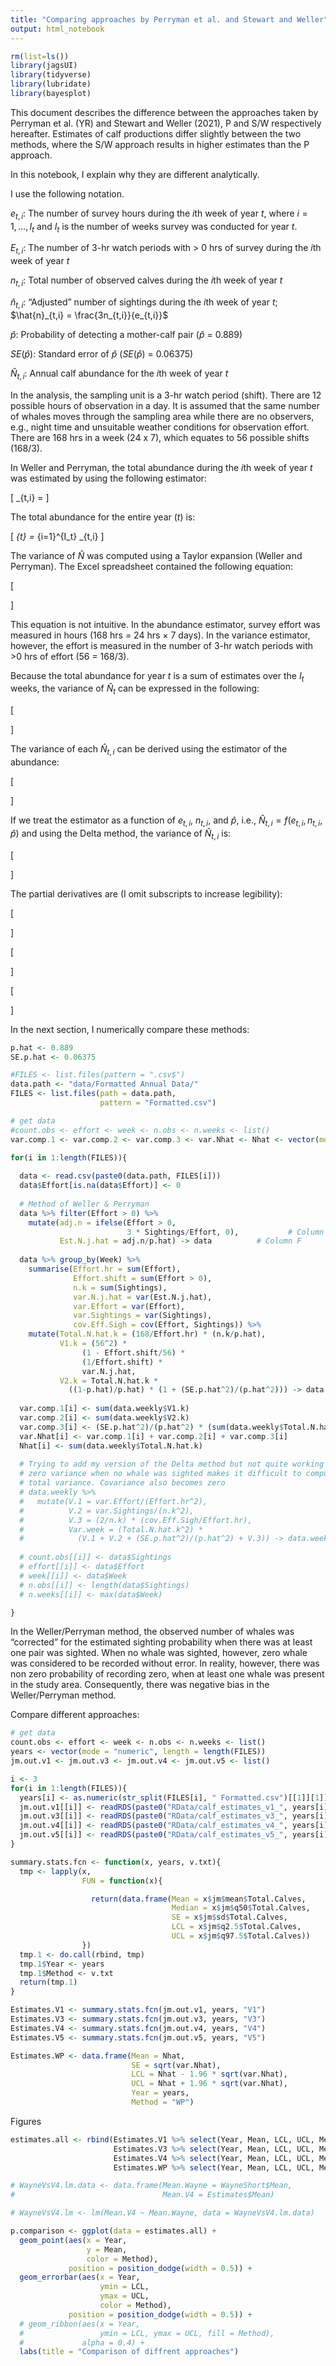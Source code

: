 ```yaml
---
title: "Comparing approaches by Perryman et al. and Stewart and Weller"
output: html_notebook
---
```


```r

rm(list=ls())
library(jagsUI)
library(tidyverse)
library(lubridate)
library(bayesplot)

```


This document describes the difference between the approaches taken by Perryman et al. (YR) and Stewart and Weller (2021), P and S/W respectively hereafter. Estimates of calf productions differ slightly between the two methods, where the S/W approach results in higher estimates than the P approach.

In this notebook, I explain why they are different analytically. 

I use the following notation.

$e_{t,i}$: The number of survey hours during the $i$th week of year $t$, where $i = 1, \dots, I_t$ and $I_t$ is the number of weeks survey was conducted for year $t$.

$E_{t,i}$: The number of 3-hr watch periods with > 0 hrs of survey during the $i$th week of year $t$

$n_{t,i}$: Total number of observed calves during the $i$th week of year $t$

$\hat{n}_{t,i}$: "Adjusted" number of sightings during the $i$th week of year $t$; $\hat{n}_{t,i} = \frac{3n_{t,i}}{e_{t,i}}$


$\hat{p}$: Probability of detecting a mother-calf pair ($\hat{p}$ = 0.889)

$SE(\hat{p})$: Standard error of $\hat{p}$ ($SE(\hat{p})$ = 0.06375)

$\hat{N}_{t,i}$: Annual calf abundance for the $i$th week of year $t$

In the analysis, the sampling unit is a 3-hr watch period (shift). There are 12 possible hours of observation in a day. It is assumed that the same number of whales moves through the sampling area while there are no observers, e.g., night time and unsuitable weather conditions for observation effort. There are 168 hrs in a week (24 x 7), which equates to 56 possible shifts (168/3). 

In Weller and Perryman, the total abundance during the $i$th week of year $t$ was estimated by using the following estimator:

\[
\hat{N}_{t,i} = \frac{168}{e_{t,i}} \frac{n_{t,i}}{\hat{p}}
\]

The total abundance for the entire year ($t$) is:

\[
\hat{N}_{t} = \sum_{i=1}^{I_t} \hat{N}_{t,i} 
\]

The variance of $\hat{N}$ was computed using a Taylor expansion (Weller and Perryman). The Excel spreadsheet contained the following equation:

\[
\begin{aligned}
var({\hat{N}}_t) & = \sum_{i=1}^{I_t} 56^2 (1 - \frac{E_{t,i}}{56}) (\frac{1}{E_i}) var(\hat{n}_{t,i}) + \sum_{i=1}^{I_t} \hat{N}_{t,i} (\frac{1-\hat{p}}{\hat{p}}) (1 + \frac{var(\hat{p})}{\hat{p}^2}) + \frac{var(\hat{p})}{\hat{p}^2} (\sum_{i=1}^{I_t} \hat{N}_{t,i})^2
\end{aligned}
\]

This equation is not intuitive. In the abundance estimator, survey effort was measured in hours (168 hrs = 24 hrs $\times$ 7 days). In the variance estimator, however, the effort is measured in the number of 3-hr watch periods with >0 hrs of effort (56 = 168/3).  

Because the total abundance for year $t$ is a sum of estimates over the $I_t$ weeks, the variance of $\hat{N}_t$ can be expressed in the following:

\[
\begin{aligned}
var(\hat{N}_t) & = var(\sum_{i=1}^{I_t} \hat{N}_{t,i})\\
&= var(\hat{N}_{t,1} + \hat{N}_{t,2} + \dots + \hat{N}_{t,I_t}) \\
&= \sum_{i=1}^{I_t} var(\hat{N}_{t,i}) + 2\sum_{i<j} cov(\hat{N}_{t,i}, \hat{N}_{t,j})
\end{aligned}
\]

The variance of each $\hat{N}_{t,i}$ can be derived using the estimator of the abundance: 

\[
\begin{aligned} 
var(\hat{N}_{t,i}) & = var(\frac{168}{e_{t,i}} \frac{n_{t,i}}{\hat{p}}) \\
 & = 168^2 var(\frac{1}{e_{t,i}} \frac{n_{t,i}}{\hat{p}}) \\
 & = 168^2 var(\frac{n_{t,i}}{e_{t,i}\hat{p}})
\end{aligned}
\]

If we treat the estimator as a function of $e_{t,i}$, $n_{t,i}$, and $\hat{p}$, i.e., $\hat{N}_{t,i} = f(e_{t,i}, n_{t,i}, \hat{p})$ and using the Delta method, the variance of $\hat{N}_{t,i}$ is:

\[
\begin{aligned}
var(\hat{N}_{t,i}) &= (\frac{\partial f}{\partial e_{t,i}})^2 var(e_{t,i}) + (\frac{\partial f}{\partial n_{t,i}})^2 var(n_{t,i}) + (\frac{\partial f}{\partial \hat{p}})^2 var(\hat{p}) + 2\frac{\partial f}{\partial E_{t,i}}\frac{\partial f}{\partial n_{t,i}} cov(E_{t,i}, n_{t,i}) + 2\frac{\partial f}{\partial e_{t,i}}\frac{\partial f}{\partial \hat{p}} cov(e_{t,i}, \hat{p}) +  2\frac{\partial f}{\partial n_{t,i}}\frac{\partial f}{\partial \hat{p}} cov(n_{t,i}, \hat{p})
\end{aligned}
\]


The partial derivatives are (I omit subscripts to increase legibility):

\[
\begin{aligned}
\frac{\partial f}{\partial e} = \frac{168 n}{e^2 \hat{p}}
\end{aligned}
\]

\[
\begin{aligned}
\frac{\partial f}{\partial n} = \frac{168}{e \hat{p}}
\end{aligned}
\]

\[
\begin{aligned}
\frac{\partial f}{\partial \hat{p}} = \frac{168 n}{e \hat{p}^2}
\end{aligned}
\]

In the next section, I numerically compare these methods:

```r
p.hat <- 0.889
SE.p.hat <- 0.06375

#FILES <- list.files(pattern = ".csv$")
data.path <- "data/Formatted Annual Data/"
FILES <- list.files(path = data.path, 
                    pattern = "Formatted.csv")

# get data
#count.obs <- effort <- week <- n.obs <- n.weeks <- list()
var.comp.1 <- var.comp.2 <- var.comp.3 <- var.Nhat <- Nhat <- vector(mode = "numeric", length = length(FILES))

for(i in 1:length(FILES)){
  
  data <- read.csv(paste0(data.path, FILES[i]))
  data$Effort[is.na(data$Effort)] <- 0
  
  # Method of Weller & Perryman
  data %>% filter(Effort > 0) %>%
    mutate(adj.n = ifelse(Effort > 0, 
                          3 * Sightings/Effort, 0),           # Column E
           Est.N.j.hat = adj.n/p.hat) -> data          # Column F
  
  data %>% group_by(Week) %>%
    summarise(Effort.hr = sum(Effort),
              Effort.shift = sum(Effort > 0),
              n.k = sum(Sightings),
              var.N.j.hat = var(Est.N.j.hat),
              var.Effort = var(Effort),
              var.Sightings = var(Sightings),
              cov.Eff.Sigh = cov(Effort, Sightings)) %>%
    mutate(Total.N.hat.k = (168/Effort.hr) * (n.k/p.hat),
           V1.k = (56^2) * 
                (1 - Effort.shift/56) * 
                (1/Effort.shift) * 
                var.N.j.hat,
           V2.k = Total.N.hat.k * 
             ((1-p.hat)/p.hat) * (1 + (SE.p.hat^2)/(p.hat^2))) -> data.weekly
  
  var.comp.1[i] <- sum(data.weekly$V1.k)
  var.comp.2[i] <- sum(data.weekly$V2.k)
  var.comp.3[i] <- (SE.p.hat^2)/(p.hat^2) * (sum(data.weekly$Total.N.hat.k))^2
  var.Nhat[i] <- var.comp.1[i] + var.comp.2[i] + var.comp.3[i]
  Nhat[i] <- sum(data.weekly$Total.N.hat.k)
  
  # Trying to add my version of the Delta method but not quite working because
  # zero variance when no whale was sighted makes it difficult to compute the
  # total variance. Covariance also becomes zero
  # data.weekly %>% 
  #   mutate(V.1 = var.Effort/(Effort.hr^2),
  #          V.2 = var.Sightings/(n.k^2),
  #          V.3 = (2/n.k) * (cov.Eff.Sigh/Effort.hr),
  #          Var.week = (Total.N.hat.k^2) * 
  #            (V.1 + V.2 + (SE.p.hat^2)/(p.hat^2) + V.3)) -> data.weekly.2
  
  # count.obs[[i]] <- data$Sightings
  # effort[[i]] <- data$Effort
  # week[[i]] <- data$Week
  # n.obs[[i]] <- length(data$Sightings)
  # n.weeks[[i]] <- max(data$Week)

}

```


In the Weller/Perryman method, the observed number of whales was "corrected" for the estimated sighting probability when there was at least one pair was sighted. When no whale was sighted, however, zero whale was considered to be recorded without error. In reality, however, there was non zero probability of recording zero, when at least one whale was present in the study area. Consequently, there was negative bias in the Weller/Perryman method. 

Compare different approaches:
```r

# get data
count.obs <- effort <- week <- n.obs <- n.weeks <- list()
years <- vector(mode = "numeric", length = length(FILES))
jm.out.v1 <- jm.out.v3 <- jm.out.v4 <- jm.out.v5 <- list()

i <- 3
for(i in 1:length(FILES)){
  years[i] <- as.numeric(str_split(FILES[i], " Formatted.csv")[[1]][1])
  jm.out.v1[[i]] <- readRDS(paste0("RData/calf_estimates_v1_", years[i], ".rds"))
  jm.out.v3[[i]] <- readRDS(paste0("RData/calf_estimates_v3_", years[i], ".rds"))
  jm.out.v4[[i]] <- readRDS(paste0("RData/calf_estimates_v4_", years[i], ".rds"))
  jm.out.v5[[i]] <- readRDS(paste0("RData/calf_estimates_v5_", years[i], ".rds"))
}

summary.stats.fcn <- function(x, years, v.txt){
  tmp <- lapply(x, 
                FUN = function(x){

                  return(data.frame(Mean = x$jm$mean$Total.Calves,
                                    Median = x$jm$q50$Total.Calves,
                                    SE = x$jm$sd$Total.Calves,
                                    LCL = x$jm$q2.5$Total.Calves,
                                    UCL = x$jm$q97.5$Total.Calves))
                }) 
  tmp.1 <- do.call(rbind, tmp)
  tmp.1$Year <- years
  tmp.1$Method <- v.txt
  return(tmp.1)
} 

Estimates.V1 <- summary.stats.fcn(jm.out.v1, years, "V1")
Estimates.V3 <- summary.stats.fcn(jm.out.v3, years, "V3")
Estimates.V4 <- summary.stats.fcn(jm.out.v4, years, "V4")
Estimates.V5 <- summary.stats.fcn(jm.out.v5, years, "V5")

Estimates.WP <- data.frame(Mean = Nhat,
                           SE = sqrt(var.Nhat),
                           LCL = Nhat - 1.96 * sqrt(var.Nhat),
                           UCL = Nhat + 1.96 * sqrt(var.Nhat),
                           Year = years,
                           Method = "WP")
```


Figures

```r
estimates.all <- rbind(Estimates.V1 %>% select(Year, Mean, LCL, UCL, Method),
                       Estimates.V3 %>% select(Year, Mean, LCL, UCL, Method),
                       Estimates.V4 %>% select(Year, Mean, LCL, UCL, Method),                         Estimates.V5 %>% select(Year, Mean, LCL, UCL, Method),
                       Estimates.WP %>% select(Year, Mean, LCL, UCL, Method))

# WayneVsV4.lm.data <- data.frame(Mean.Wayne = WayneShort$Mean,
#                                 Mean.V4 = Estimates$Mean)

# WayneVsV4.lm <- lm(Mean.V4 ~ Mean.Wayne, data = WayneVsV4.lm.data)

p.comparison <- ggplot(data = estimates.all) + 
  geom_point(aes(x = Year, 
                 y = Mean, 
                 color = Method),
             position = position_dodge(width = 0.5)) +
  geom_errorbar(aes(x = Year, 
                    ymin = LCL,
                    ymax = UCL,
                    color = Method),
             position = position_dodge(width = 0.5)) +
  # geom_ribbon(aes(x = Year, 
  #                 ymin = LCL, ymax = UCL, fill = Method),
  #             alpha = 0.4) +
  labs(title = "Comparison of diffrent approaches")


```



